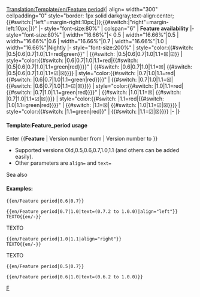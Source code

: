 <noinclude>[[Translation:Template/en/Feature period]]</noinclude><noinclude></noinclude><includeonly>{| align={{{align|"center"}}} width="300" cellpadding="0" style="border: 1px solid darkgray;text-align:center;{{#switch:{{{align|}}}|"left"=margin-right:10px;|}};{{#switch:{{{align|}}}|"right"=margin-left:10px;|}}"
|- style="font-size:80%"
| colspan="6" | '''Feature availability''' <span style="color:green">{{{text|}}}</span>
|- style="font-size:80%"
| width="16.66%"|< 0.5
| width="16.66%"|0.5
| width="16.66%"|0.6
| width="16.66%"|0.7
| width="16.66%"|1.0
| width="16.66%"|Nightly
|- style="font-size:200%"
| style="color:{{#switch: {{{1|}}}|0.5|0.6|0.7|1.0|1.1=red|green}}"<!---------------------------------------------- <0.5--
--> | {{#switch: {{{1|}}}|0.5|0.6|0.7|1.0|1.1=&#9746;|&#9745;}}
| style="color:{{#switch: {{{1|}}}|0.6|0.7|1.0|1.1=red|{{#switch: {{{2|}}}|0.5|0.6|0.7|1.0|1.1=green|red}}}}"<!----- 0.5--
--> | {{#switch: {{{1|}}}|0.6|0.7|1.0|1.1=&#9746;|<!--
-->{{#switch: {{{2|}}}|0.5|0.6|0.7|1.0|1.1=&#9745;|&#9746;}}}}
| style="color:{{#switch: {{{1|}}}|0.7|1.0|1.1=red|{{#switch: {{{2|}}}|0.6|0.7|1.0|1.1=green|red}}}}"<!------------- 0.6--
--> | {{#switch: {{{1|}}}|0.7|1.0|1.1=&#9746;|{{#switch: {{{2|}}}|0.6|0.7|1.0|1.1=&#9745;|&#9746;}}}}
| style="color:{{#switch: {{{1|}}}|1.0|1.1=red|{{#switch: {{{2|}}}|0.7|1.0|1.1=green|red}}}}"<!--------------------- 0.7--
--> | {{#switch: {{{1|}}}|1.0|1.1=&#9746;|<!--
-->{{#switch: {{{2|}}}|0.7|1.0|1.1=&#9745;|&#9746;}}}}
| style="color:{{#switch: {{{1|}}}|1.1=red|{{#switch: {{{2|}}}|1.0|1.1=green|red}}}}"<!----------------------------- 1.0--
--> | {{#switch: {{{1|}}}|1.1=&#9746;|<!--
-->{{#switch: {{{2|}}}|1.0|1.1=&#9745;|&#9746;}}}}
| style="color:{{#switch: {{{2|}}}|1.1=green|red}}"<!----------------------------------------------------------- Nightly--
--> | <!--
-->{{#switch: {{{2|}}}|1.1=&#9745;|&#9746;}}}}
|-
|}</includeonly><noinclude>

====Template:Feature_period usage====
Enter <nowiki>{{</nowiki>'''Feature'''<nowiki> | Version number from | Version number to }}</nowiki>
*Supported versions Old,0.5,0.6,0.7,1.0,1.1 (and others can be added easily).
*Other parameters are <code>align=</code> and <code>text=</code>
Sea also {{en/S|en/Feature}}

====Examples:====
<pre>{{en/Feature period|0.6|0.7}}</pre>
{{en/Feature period|0.6|0.7}}
<pre>{{en/Feature period|0.7|1.0|text=(0.7.2 to 1.0.0)|align="left"}}
TEXTO{{en/-}}</pre>
{{en/Feature period|0.7|1.0|text=(0.7.2 to 1.0.0)|align="left"}}
TEXTO{{en/-}}
<pre>{{en/Feature period|1.0|1.1|align="right"}}
TEXTO{{en/-}}</pre>
{{en/Feature period|1.0|1.1|align="right"}}
TEXTO{{en/-}}
<pre>{{en/Feature period|0.5|0.7}}</pre>
{{en/Feature period|0.5|0.7}}
<pre>{{en/Feature period|0.6|1.0|text=(0.6.2 to 1.0.0)}}</pre>
{{en/Feature period|0.6|1.0|text=(0.6.2 to 1.0.0)}}

[[Category:en/Templates|F]]
</noinclude>